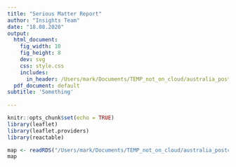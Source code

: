 ```yaml
---
title: "Serious Matter Report"
author: "Insights Team"
date: "18.08.2020"
output:
  html_document:
    fig_width: 10
    fig_height: 8
    dev: svg
    css: style.css
    includes:
      in_header: /Users/mark/Documents/TEMP_not_on_cloud/australia_postcode_map/header.html
  pdf_document: default
subtitle: 'Something'
 
---
```

```r
knitr::opts_chunk$set(echo = TRUE)
library(leaflet)
library(leaflet.providers)
library(reactable)
```


```r
map <- readRDS("/Users/mark/Documents/TEMP_not_on_cloud/australia_postcode_map/leaflet_map.rds")
map
```
